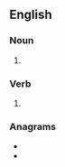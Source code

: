 {{also|Waddles}}

==English==

===Noun===
{{head|en|noun plural form}}

# {{plural of|waddle|lang=en}}

===Verb===
{{head|en|verb form}}

# {{en-third-person singular of|waddle}}

===Anagrams===
* {{l|en|dawdles}}
* {{l|en|swaddle}}